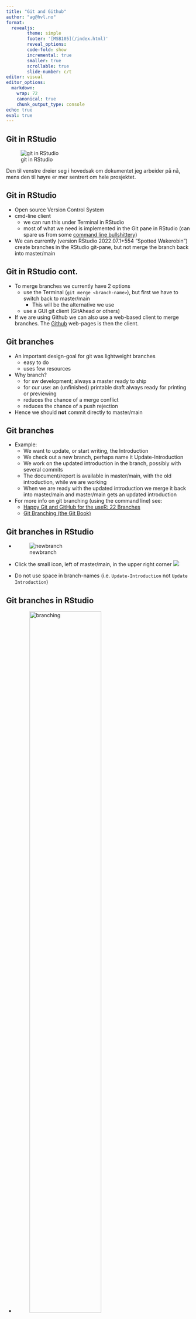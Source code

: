 ```yaml
---
title: "Git and Github"
author: "ag@hvl.no"
format:
  revealjs:
        theme: simple
        footer: '[MSB105](/index.html)'
        reveal_options:
        code-fold: show
        incremental: true
        smaller: true
        scrollable: true
        slide-number: c/t
editor: visual
editor_options:
  markdown:
    wrap: 72
    canonical: true
    chunk_output_type: console
echo: true
eval: true
---
```


## Git in RStudio

![git in RStudio](git.png)

Den til venstre dreier seg i hovedsak om dokumentet jeg arbeider på nå,
mens den til høyre er mer sentrert om hele prosjektet.

## Git in RStudio

-   Open source Version Control System
-   cmd-line client
    -   we can run this under Terminal in RStudio
    -   most of what we need is implemented in the Git pane in RStudio
        (can spare us from some [command line
        bullshittery](https://pg.ucsd.edu/command-line-bullshittery.htm))
-   We can currently (version RStudio 2022.07.1+554 "Spotted Wakerobin")
    create branches in the RStudio git-pane, but not merge the branch
    back into master/main

## Git in RStudio cont.

-   To merge branches we currently have 2 options
    -   use the Terminal (`git merge <branch-name>`), but first we have
        to switch back to master/main
        -   This will be the alternative we use
    -   use a GUI git client (GitAhead or others)
-   If we are using Github we can also use a web-based client to merge
    branches. The [Github](https://github.com) web-pages is then the
    client.

## Git branches

-   An important design-goal for git was lightweight branches
    -   easy to do
    -   uses few resources
-   Why branch?
    -   for sw development; always a master ready to ship
    -   for our use: an (unfinished) printable draft always ready for
        printing or previewing
    -   reduces the chance of a merge conflict
    -   reduces the chance of a push rejection
-   Hence we should **not** commit directly to master/main

## Git branches

-   Example:
    -   We want to update, or start writing, the Introduction
    -   We check out a new branch, perhaps name it Update-Introduction
    -   We work on the updated introduction in the branch, possibly with
        several commits
    -   The document/report is available in master/main, with the old
        introduction, while we are working
    -   When we are ready with the updated introduction we merge it back
        into master/main and master/main gets an updated introduction
-   For more info on git branching (using the command line) see:
    -   [Happy Git and GitHub for the useR: 22
        Branches](https://happygitwithr.com/git-branches.html)
    -   [Git Branching (the Git
        Book)](https://git-scm.com/book/en/v2/Git-Branching-Branches-in-a-Nutshell)

## Git branches in RStudio

-   ![newbranch](new-branch.png)

-   Click the small icon, left of master/main, in the upper right corner
    ![](branch-icon.png)

-   Do not use space in branch-names (i.e. `Update-Introduction` not
    `Update Introduction`)

## Git branches in RStudio

-   ![branching](branch.png){width="70%"}

-   Note that Rstudio does:
    `/usr/bin/git checkout -B Update-Introduction` which is the same as:

    -   `git branch Update-Introduction`
        -   create a branch
    -   `git checkout Update-Introduction`
        -   switch to the branch `Update-Introduction`

        -   There is also a `-b` version. Subtile differences, see
            `man git-checkout` in Terminal for details (type `q` to exit
            man)

## Git branches in RStudio

-   Work and commit on branch `Update-Introduction`
-   When finished:
    -   Select **Terminal** in lower left paneGit branches in RStudio

![Terminal Tab in Lowe Left Pane](Terminal.png)

-   Then give the commands

    -   `git checkout master` or `git checkout main`
        -   this command switch back to the branch `master` or `main`
            (local)
    -   `git merge Update-Introduction`
        -   merge the branch `Update-Introduction` into `master` or
            `main` branch

## Git branches in RStudio

-   We should now have an updated Introduction.
-   **Let´s practice branching**
    -   Start with your citation project

    -   Create a new branch `Introduction`

    -   Check that you are in the new branch

    -   Write/update your Introduction

    -   Do three commits
-   Select the **Terminal** tab in the lower left pane
-   Give the command: `git checkout master` or `git checkout main`
-   Then give the command: `git merge Introduction`

## Register on Github

-   use *same* email as git
    -   check with `git config --global --list` in terminal
-   [some good advice](https://happygitwithr.com/github-acct.html) for
    selecting user_name on Github
    -   No ...,
        -   `BigSexyThing` should probably *not* be your username on
            Github

        -   and before you ask ...

            -   neither should `big_sexy_thing`
-   Go to `www.github.com`

## Workflow stud. A and B working together

-   Stud. A creates new project on Github
-   Choose Create Readme.md.
    -   Gives us some default text, can be edited later
-   Switch back to RStudio
-   New project, version control
-   Back to Github. Copy URL from **Code** button
-   Back to RStudio, paste the URL and **Create** project

## Workflow stud. A and B working together

-   Stud. A selects `File > Quarto Document …` in RStudio
    -   write something (use Visual mode)

    -   Save, give Quarto Document a meaningful name

    -   Select **Git** tab in upper right corner

        1.  **Commit (**check the box for your Quarto Document under
            Staged)

        2.  **Pull** (get any changes from Github)

            -   Reduces the change of a merge conflict

        3.  **Push** (send your changes up to Github)

## Workflow stud. A and B working together

-   Stud. A gives stud. B access to repository
-   Stud. B clones repository
-   Stud. B edits the Quarto Document

------------------------------------------------------------------------

    ---
    title: "new paper"
    editor: visual
    bibliography: new-paper.bib
    ---
    ## Introduction
    ## Review of literature
    ## Description of data
    ## Analysis
    ## Results
    ## Conclusion
    ## References

## Workflow stud. A and B working together

-   Stud. B
-   save **Quarto Document**
    -   **Commit**

    -   **Pull**

    -   **Push**
-   Time to discuss who do what
    -   Issues at Github might be useful
